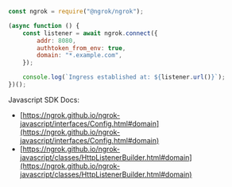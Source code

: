```jsx
const ngrok = require("@ngrok/ngrok");

(async function () {
	const listener = await ngrok.connect({
		addr: 8080,
		authtoken_from_env: true,
		domain: "*.example.com",
	});

	console.log(`Ingress established at: ${listener.url()}`);
})();
```

Javascript SDK Docs:

- [https://ngrok.github.io/ngrok-javascript/interfaces/Config.html#domain](https://ngrok.github.io/ngrok-javascript/interfaces/Config.html#domain)
- [https://ngrok.github.io/ngrok-javascript/classes/HttpListenerBuilder.html#domain](https://ngrok.github.io/ngrok-javascript/classes/HttpListenerBuilder.html#domain)
